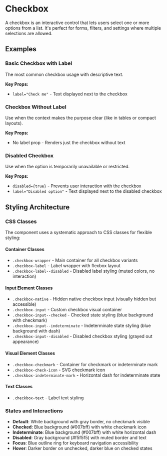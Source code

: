 
<Meta of={CheckboxStories} />

# Checkbox

A checkbox is an interactive control that lets users select one or more options from a list. It's perfect for forms, filters, and settings where multiple selections are allowed.

## Examples

### Basic Checkbox with Label

The most common checkbox usage with descriptive text.

<Canvas of={CheckboxStories.Default} />

**Key Props:**

- `label="Check me"` - Text displayed next to the checkbox

### Checkbox Without Label

Use when the context makes the purpose clear (like in tables or compact layouts).

<Canvas of={CheckboxStories.WithoutLabel} />

**Key Props:**

- No label prop - Renders just the checkbox without text

### Disabled Checkbox

Use when the option is temporarily unavailable or restricted.

<Canvas of={CheckboxStories.Disabled} />

**Key Props:**

- `disabled={true}` - Prevents user interaction with the checkbox
- `label="Disabled option"` - Text displayed next to the disabled checkbox


## Styling Architecture

### CSS Classes

The component uses a systematic approach to CSS classes for flexible styling:

#### Container Classes

- `.checkbox-wrapper` - Main container for all checkbox variants
- `.checkbox-label` - Label wrapper with flexbox layout
- `.checkbox-label--disabled` - Disabled label styling (muted colors, no interaction)

#### Input Element Classes

- `.checkbox-native` - Hidden native checkbox input (visually hidden but accessible)
- `.checkbox-input` - Custom checkbox visual container
- `.checkbox-input--checked` - Checked state styling (blue background with checkmark)
- `.checkbox-input--indeterminate` - Indeterminate state styling (blue background with dash)
- `.checkbox-input--disabled` - Disabled checkbox styling (grayed out appearance)

#### Visual Element Classes

- `.checkbox-checkmark` - Container for checkmark or indeterminate mark
- `.checkbox-check-icon` - SVG checkmark icon
- `.checkbox-indeterminate-mark` - Horizontal dash for indeterminate state

#### Text Classes

- `.checkbox-text` - Label text styling

### States and Interactions

- **Default**: White background with gray border, no checkmark visible
- **Checked**: Blue background (#007bff) with white checkmark icon
- **Indeterminate**: Blue background (#007bff) with white horizontal dash
- **Disabled**: Gray background (#f5f5f5) with muted border and text
- **Focus**: Blue outline ring for keyboard navigation accessibility
- **Hover**: Darker border on unchecked, darker blue on checked states
